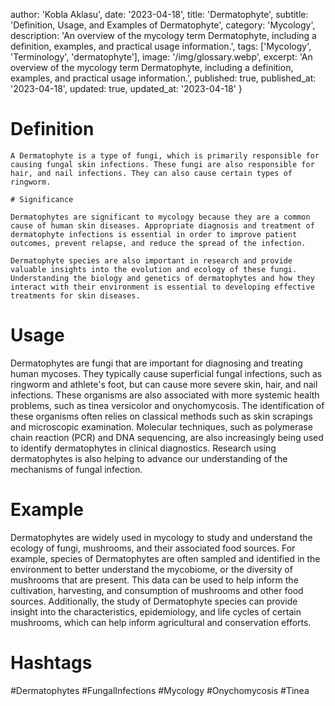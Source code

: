 
  author: 'Kobla Aklasu',
  date: '2023-04-18',
  title: 'Dermatophyte',
  subtitle: 'Definition, Usage, and Examples of Dermatophyte',
  category: 'Mycology',
  description: 'An overview of the mycology term Dermatophyte, including a definition, examples, and practical usage information.',
  tags: ['Mycology', 'Terminology', 'dermatophyte'],
  image: '/img/glossary.webp',
  excerpt: 'An overview of the mycology term Dermatophyte, including a definition, examples, and practical usage information.',
  published: true,
  published_at: '2023-04-18',
  updated: true,
  updated_at: '2023-04-18'
}




# Definition
    
    A Dermatophyte is a type of fungi, which is primarily responsible for causing fungal skin infections. These fungi are also responsible for hair, and nail infections. They can also cause certain types of ringworm. 
    
    # Significance
    
    Dermatophytes are significant to mycology because they are a common cause of human skin diseases. Appropriate diagnosis and treatment of dermatophyte infections is essential in order to improve patient outcomes, prevent relapse, and reduce the spread of the infection. 
    
    Dermatophyte species are also important in research and provide valuable insights into the evolution and ecology of these fungi. Understanding the biology and genetics of dermatophytes and how they interact with their environment is essential to developing effective treatments for skin diseases.

# Usage

Dermatophytes are fungi that are important for diagnosing and treating human mycoses. They typically cause superficial fungal infections, such as ringworm and athlete's foot, but can cause more severe skin, hair, and nail infections. These organisms are also associated with more systemic health problems, such as tinea versicolor and onychomycosis. The identification of these organisms often relies on classical methods such as skin scrapings and microscopic examination. Molecular techniques, such as polymerase chain reaction (PCR) and DNA sequencing, are also increasingly being used to identify dermatophytes in clinical diagnostics. Research using dermatophytes is also helping to advance our understanding of the mechanisms of fungal infection.

# Example

Dermatophytes are widely used in mycology to study and understand the ecology of fungi, mushrooms, and their associated food sources. For example, species of Dermatophytes are often sampled and identified in the environment to better understand the mycobiome, or the diversity of mushrooms that are present. This data can be used to help inform the cultivation, harvesting, and consumption of mushrooms and other food sources. Additionally, the study of Dermatophyte species can provide insight into the characteristics, epidemiology, and life cycles of certain mushrooms, which can help inform agricultural and conservation efforts.

# Hashtags

#Dermatophytes #FungalInfections #Mycology #Onychomycosis #Tinea

